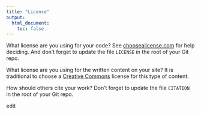```yaml
---
title: "License"
output:
  html_document:
    toc: false
---
```


What license are you using for your code? See [choosealicense.com][choose] for
help deciding. And don't forget to update the file `LICENSE` in the root of your
Git repo.

What license are you using for the written content on your site? It is
traditional to choose a [Creative Commons][cc] license for this type of content.

[choose]: http://choosealicense.com/
[cc]: https://creativecommons.org/choose/

How should others cite your work? Don't forget to update the file `CITATION` in
the root of your Git repo.

edit
